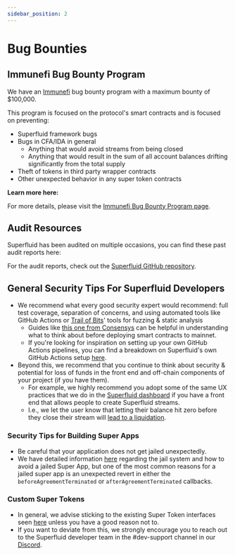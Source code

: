 ```yaml
---
sidebar_position: 2
---
```



# Bug Bounties

## Immunefi Bug Bounty Program

We have an [Immunefi](https://immunefi.com/bounty/superfluid/) bug bounty program with a maximum bounty of $100,000.

This program is focused on the protocol's smart contracts and is focused on preventing:

- Superfluid framework bugs
- Bugs in CFA/IDA in general
  - Anything that would avoid streams from being closed
  - Anything that would result in the sum of all account balances drifting significantly from the total supply
- Theft of tokens in third party wrapper contracts
- Other unexpected behavior in any super token contracts

**Learn more here:**

For more details, please visit the [Immunefi Bug Bounty Program page](https://immunefi.com/bounty/superfluid/).

## Audit Resources

Superfluid has been audited on multiple occasions, you can find these past audit reports here:

For the audit reports, check out the [Superfluid GitHub repository](https://github.com/superfluid-finance/protocol-monorepo/tree/dev/packages/ethereum-contracts/audits).

## General Security Tips For Superfluid Developers

- We recommend what every good security expert would recommend: full test coverage, separation of concerns, and using automated tools like GitHub Actions or [Trail of Bits](https://blog.trailofbits.com/2018/03/23/use-our-suite-of-ethereum-security-tools/)' tools for fuzzing & static analysis
  - Guides like [this one from Consensys](https://consensys.github.io/smart-contract-best-practices/) can be helpful in understanding what to think about before deploying smart contracts to mainnet.
  - If you're looking for inspiration on setting up your own GitHub Actions pipelines, you can find a breakdown on Superfluid's own GitHub Actions setup [here](https://github.com/superfluid-finance/protocol-monorepo/wiki/Superfluid-GitHub-Actions-Deep-Dive).
- Beyond this, we recommend that you continue to think about security & potential for loss of funds in the front end and off-chain components of your project (if you have them).
  - For example, we highly recommend you adopt some of the same UX practices that we do in the [Superfluid dashboard](https://app.superfluid.finance/) if you have a front end that allows people to create Superfluid streams.
  - I.e., we let the user know that letting their balance hit zero before they close their stream will [lead to a liquidation](../../sentinels/liquidations-and-toga.md).

### Security Tips for Building Super Apps

- Be careful that your application does not get jailed unexpectedly.
- We have detailed information [here](https://docs.superfluid.finance/superfluid/developers/super-apps/super-app#super-app-rules-jail-system) regarding the jail system and how to avoid a jailed Super App, but one of the most common reasons for a jailed super app is an unexpected revert in either the `beforeAgreementTerminated` or `afterAgreementTerminated` callbacks.

### Custom Super Tokens

- In general, we advise sticking to the existing Super Token interfaces seen [here](https://github.com/superfluid-finance/protocol-monorepo/tree/dev/packages/ethereum-contracts/contracts/interfaces/tokens) unless you have a good reason not to.
- If you want to deviate from this, we strongly encourage you to reach out to the Superfluid developer team in the #dev-support channel in our [Discord](https://discord.superfluid.finance).
